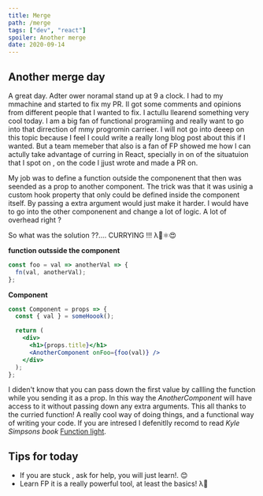 ```yaml
---
title: Merge
path: /merge
tags: ["dev", "react"]
spoiler: Another merge
date: 2020-09-14
---
```


## Another merge day

A great day. Adter ower noramal stand up at 9 a clock. I had to my mmachine and started to fix my PR. II got some comments and opinions from different people that I wanted to fix.
I actullu llearend something very cool today. I am a big fan of functional programiing and really want to go into that dirrection of mmy progromin carrieer.
I will not go into deeep on this topic because
I feel I could write a really long blog post about this if I wanted.
But a team memeber that also is a fan of FP showed me how I can actully take advantage of curring in React, specially in on of the situatuion that I spot on , on the code I jjust wrote and made a PR on.

My job was to define a function outside the componenent that then was seended as a prop to another component. The trick was that it was usinig a custom hook property that only could be defined inside the component itself.
By passing a extra argument would just make it harder. I would have to go into the other componenent and change a lot of logic. A lot of overhead right ?

So what was the solution ??.... CURRYING !!! λ🥳⚛️😍

**function outsside the component**

```jsx
const foo = val => anotherVal => {
  fn(val, anotherVal);
};
```

**Component**

```jsx
const Component = props => {
  const { val } = someHoook();

  return (
    <div>
      <h1>{props.title}</h1>
      <AnotherComponent onFoo={foo(val)} />
    </div>
  );
};
```

I diden't know that you can pass down the first value by callling the function while you sending it as a prop. In this way the _AnotherComponent_ will have access
to it without passing down any extra arguments. This all thanks to the curried function!
A really cool way of doing things, and a functional way of writing your code. If you are intresed I defenitlly recomd to read _Kyle Simpsons book_ [Function light](https://github.com/getify/Functional-Light-JS).

## Tips for today

- If you are stuck , ask for help, you will just learn!. 😊
- Learn FP it is a really powerful tool, at least the basics! λ🐙
